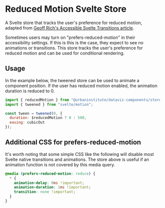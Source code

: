 
<Meta title="stores/reducedMotion" />

# Reduced Motion Svelte Store

A Svelte store that tracks the user's preference for reduced motion, adapted from [Geoff Rich's Accessible Svelte Transitions article](https://geoffrich.net/posts/accessible-svelte-transitions/).

Sometimes users may turn on "prefers-reduced-motion" in their accessibility settings. If this is this is the case, they expect to see no animations or transitions. This store tracks the user's preference for reduced motion and can be used for conditional rendering.

## Usage

In the example below, the tweened store can be used to animate a component position. If the user has reduced motion enabled, the animation duration is reduced to 0.

```js
import { reducedMotion } from "@urbaninstitute/dataviz-components/stores";
import { tweened } from "svelte/motion";

const tween = tweened(0, {
  duration: $reducedMotion ? 0 : 500,
  easing: cubicOut
});
```

## Additional CSS for prefers-reduced-motion

It's worth noting that some simple CSS like the following will disable most Svelte native transitions and animations. The store above is useful if an animation function is not covered by this media query.

```css
@media (prefers-reduced-motion: reduce) {
  * {
    animation-delay: 0ms !important;
    animation-duration: 1ms !important;
    transition: none !important;
  }
}
```
